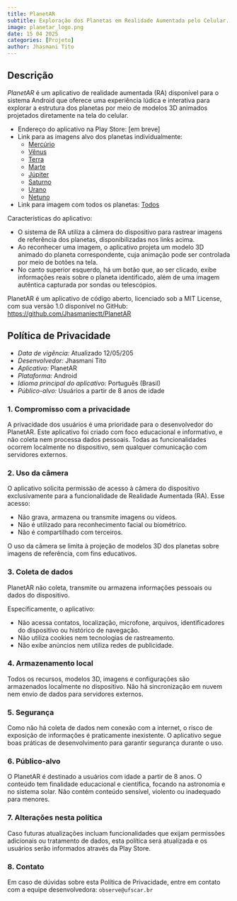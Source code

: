 ```yaml
---
title: PlanetAR
subtitle: Exploração dos Planetas em Realidade Aumentada pelo Celular.
image: planetar_logo.png
date: 15 04 2025
categories: [Projeto]
author: Jhasmani Tito
---
```


## Descrição

*PlanetAR* é um aplicativo de realidade aumentada (RA) disponível para o sistema Android que oferece uma experiência lúdica e interativa para explorar a estrutura dos planetas por meio de modelos 3D animados projetados diretamente na tela do celular.

- Endereço do aplicativo na Play Store: [em breve]
- Link para as imagens alvo dos planetas individualmente:
    - [Mercúrio](mercurio.svg)
    - [Vênus](venus.svg)
    - [Terra](terra.svg)
    - [Marte](marte.svg)
    - [Júpiter](jupiter.svg)
    - [Saturno](saturno.svg)
    - [Urano](urano.svg)
    - [Netuno](netuno.svg)
- Link para imagem com todos os planetas: [Todos](todos.svg)

Características do aplicativo:

- O sistema de RA utiliza a câmera do dispositivo para rastrear imagens de referência dos planetas, disponibilizadas nos links acima.
- Ao reconhecer uma imagem, o aplicativo projeta um modelo 3D animado do planeta correspondente, cuja animação pode ser controlada por meio de botões na tela.
- No canto superior esquerdo, há um botão que, ao ser clicado, exibe informações reais sobre o planeta identificado, além de uma imagem autêntica capturada por sondas ou telescópios.

PlanetAR é um aplicativo de código aberto, licenciado sob a MIT License, com sua versão 1.0 disponível no GitHub: [https://github.com/Jhasmaniectt/PlanetAR](https://github.com/Jhasmaniectt/PlanetAR)


## Política de Privacidade

- *Data de vigência:* Atualizado 12/05/205
- *Desenvolvedor:* Jhasmani Tito
- *Aplicativo:* PlanetAR
- *Plataforma:* Android
- *Idioma principal do aplicativo:* Português (Brasil)
- *Público-alvo:* Usuários a partir de 8 anos de idade

### 1. Compromisso com a privacidade

A privacidade dos usuários é uma prioridade para o desenvolvedor do PlanetAR. Este aplicativo foi criado com foco educacional e informativo, e não coleta nem processa dados pessoais. Todas as funcionalidades ocorrem localmente no dispositivo, sem qualquer comunicação com servidores externos.

### 2. Uso da câmera

O aplicativo solicita permissão de acesso à câmera do dispositivo exclusivamente para a funcionalidade de Realidade Aumentada (RA). Esse acesso:

- Não grava, armazena ou transmite imagens ou vídeos.
- Não é utilizado para reconhecimento facial ou biométrico.
- Não é compartilhado com terceiros.

O uso da câmera se limita à projeção de modelos 3D dos planetas sobre imagens de referência, com fins educativos.

### 3. Coleta de dados

PlanetAR não coleta, transmite ou armazena informações pessoais ou dados do dispositivo.

Especificamente, o aplicativo:

- Não acessa contatos, localização, microfone, arquivos, identificadores do dispositivo ou histórico de navegação.
- Não utiliza cookies nem tecnologias de rastreamento.
- Não exibe anúncios nem utiliza redes de publicidade.

### 4. Armazenamento local

Todos os recursos, modelos 3D, imagens e configurações são armazenados localmente no dispositivo. Não há sincronização em nuvem nem envio de dados para servidores externos.

### 5. Segurança

Como não há coleta de dados nem conexão com a internet, o risco de exposição de informações é praticamente inexistente. O aplicativo segue boas práticas de desenvolvimento para garantir segurança durante o uso.

### 6. Público-alvo

O PlanetAR é destinado a usuários com idade a partir de 8 anos. O conteúdo tem finalidade educacional e científica, focando na astronomia e no sistema solar. Não contém conteúdo sensível, violento ou inadequado para menores.

### 7. Alterações nesta política

Caso futuras atualizações incluam funcionalidades que exijam permissões adicionais ou tratamento de dados, esta política será atualizada e os usuários serão informados através da Play Store.

### 8. Contato

Em caso de dúvidas sobre esta Política de Privacidade, entre em contato com a equipe desenvolvedora: `observe@ufscar.br`



